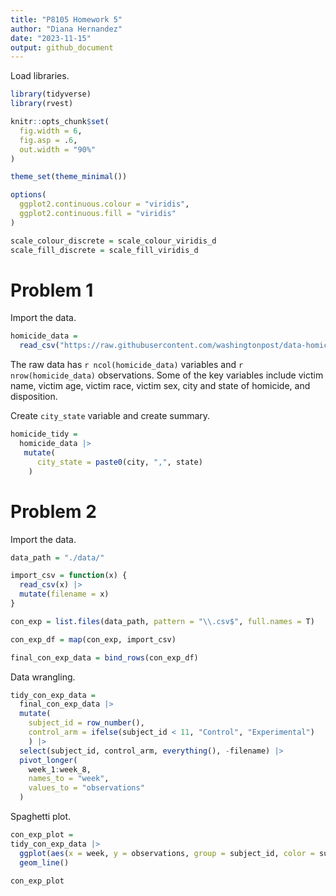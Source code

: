 ```yaml
---
title: "P8105 Homework 5"
author: "Diana Hernandez"
date: "2023-11-15"
output: github_document
---
```


Load libraries.

```r
library(tidyverse)
library(rvest)

knitr::opts_chunk$set(
  fig.width = 6,
  fig.asp = .6,
  out.width = "90%"
)

theme_set(theme_minimal())

options(
  ggplot2.continuous.colour = "viridis",
  ggplot2.continuous.fill = "viridis"
)

scale_colour_discrete = scale_colour_viridis_d
scale_fill_discrete = scale_fill_viridis_d
```

# Problem 1

Import the data.

```r
homicide_data =
  read_csv("https://raw.githubusercontent.com/washingtonpost/data-homicides/master/homicide-data.csv")
```

The raw data has `r ncol(homicide_data)` variables and `r nrow(homicide_data)` observations. Some of the key variables include victim name, victim age, victim race, victim sex, city and state of homicide, and disposition. 

Create `city_state` variable and create summary.

```r
homicide_tidy =
  homicide_data |>
   mutate(
      city_state = paste0(city, ",", state)
    ) 
```

# Problem 2

Import the data.

```r
data_path = "./data/" 

import_csv = function(x) {
  read_csv(x) |>
  mutate(filename = x)
}

con_exp = list.files(data_path, pattern = "\\.csv$", full.names = T)

con_exp_df = map(con_exp, import_csv)

final_con_exp_data = bind_rows(con_exp_df)
```

Data wrangling.

```r
tidy_con_exp_data =
  final_con_exp_data |>
  mutate(
    subject_id = row_number(),
    control_arm = ifelse(subject_id < 11, "Control", "Experimental")
    ) |>
  select(subject_id, control_arm, everything(), -filename) |>
  pivot_longer(
    week_1:week_8,
    names_to = "week",
    values_to = "observations"
  )
```

Spaghetti plot.

```r
con_exp_plot =
tidy_con_exp_data |> 
  ggplot(aes(x = week, y = observations, group = subject_id, color = subject_id)) +
  geom_line()

con_exp_plot
```

